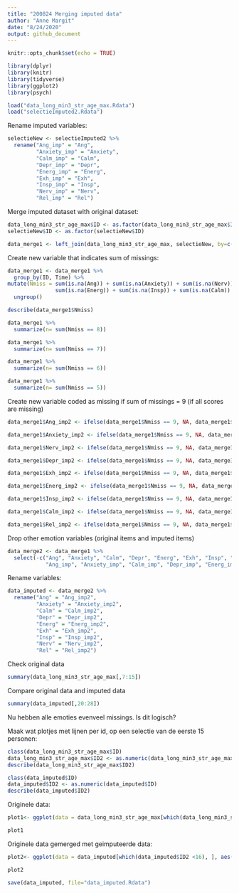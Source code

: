 ```yaml
---
title: "200824 Merging imputed data"
author: "Anne Margit"
date: "8/24/2020"
output: github_document
---
```


```r
knitr::opts_chunk$set(echo = TRUE)
```

```r
library(dplyr)
library(knitr)
library(tidyverse)
library(ggplot2)
library(psych)
```

```r
load("data_long_min3_str_age_max.Rdata")
load("selectieImputed2.Rdata")
```

Rename imputed variables: 
```r
selectieNew <- selectieImputed2 %>%
  rename("Ang_imp" = "Ang",
         "Anxiety_imp" = "Anxiety",
         "Calm_imp" = "Calm",
         "Depr_imp" = "Depr",
         "Energ_imp" = "Energ",
         "Exh_imp" = "Exh",
         "Insp_imp" = "Insp",
         "Nerv_imp" = "Nerv",
         "Rel_imp" = "Rel") 
```

Merge imputed dataset with original dataset:
```r
data_long_min3_str_age_max$ID <- as.factor(data_long_min3_str_age_max$ID)
selectieNew$ID <- as.factor(selectieNew$ID)

data_merge1 <- left_join(data_long_min3_str_age_max, selectieNew, by=c("ID", "Time"))
```

Create new variable that indicates sum of missings:
```r
data_merge1 <- data_merge1 %>%
  group_by(ID, Time) %>%
mutate(Nmiss = sum(is.na(Ang)) + sum(is.na(Anxiety)) + sum(is.na(Nerv)) + sum(is.na(Depr)) + sum(is.na(Exh)) + 
               sum(is.na(Energ)) + sum(is.na(Insp)) + sum(is.na(Calm)) + sum(is.na(Rel))) %>%
  ungroup()
```

```r
describe(data_merge1$Nmiss)

data_merge1 %>%
  summarize(n= sum(Nmiss == 8))

data_merge1 %>%
  summarize(n= sum(Nmiss == 7))

data_merge1 %>%
  summarize(n= sum(Nmiss == 6))

data_merge1 %>%
  summarize(n= sum(Nmiss == 5))
```

Create new variable coded as missing if sum of missings = 9 (if all scores are missing)
```r
data_merge1$Ang_imp2 <- ifelse(data_merge1$Nmiss == 9, NA, data_merge1$Ang_imp)

data_merge1$Anxiety_imp2 <- ifelse(data_merge1$Nmiss == 9, NA, data_merge1$Anxiety_imp)

data_merge1$Nerv_imp2 <- ifelse(data_merge1$Nmiss == 9, NA, data_merge1$Nerv_imp)

data_merge1$Depr_imp2 <- ifelse(data_merge1$Nmiss == 9, NA, data_merge1$Depr_imp)

data_merge1$Exh_imp2 <- ifelse(data_merge1$Nmiss == 9, NA, data_merge1$Exh_imp)

data_merge1$Energ_imp2 <- ifelse(data_merge1$Nmiss == 9, NA, data_merge1$Energ_imp)

data_merge1$Insp_imp2 <- ifelse(data_merge1$Nmiss == 9, NA, data_merge1$Insp_imp)

data_merge1$Calm_imp2 <- ifelse(data_merge1$Nmiss == 9, NA, data_merge1$Calm_imp)

data_merge1$Rel_imp2 <- ifelse(data_merge1$Nmiss == 9, NA, data_merge1$Rel_imp)
```

Drop other emotion variables (original items and imputed items)
```r
data_merge2 <- data_merge1 %>%
  select(-c("Ang", "Anxiety", "Calm", "Depr", "Energ", "Exh", "Insp", "Nerv", "Rel",
            "Ang_imp", "Anxiety_imp", "Calm_imp", "Depr_imp", "Energ_imp", "Exh_imp", "Insp_imp", "Nerv_imp", "Rel_imp"))
```

Rename variables:
```r
data_imputed <- data_merge2 %>%
  rename("Ang" = "Ang_imp2",
         "Anxiety" = "Anxiety_imp2",
         "Calm" = "Calm_imp2",
         "Depr" = "Depr_imp2",
         "Energ" = "Energ_imp2",
         "Exh" = "Exh_imp2",
         "Insp" = "Insp_imp2",
         "Nerv" = "Nerv_imp2",
         "Rel" = "Rel_imp2") 
```

Check original data
```r
summary(data_long_min3_str_age_max[,7:15])
```
Compare original data and imputed data
```r
summary(data_imputed[,20:28])
```

Nu hebben alle emoties evenveel missings. Is dit logisch? 

Maak wat plotjes met lijnen per id, op een selectie van de eerste 15 personen:
```r
class(data_long_min3_str_age_max$ID)
data_long_min3_str_age_max$ID2 <- as.numeric(data_long_min3_str_age_max$ID)
describe(data_long_min3_str_age_max$ID2)
```

```r
class(data_imputed$ID)
data_imputed$ID2 <- as.numeric(data_imputed$ID)
describe(data_imputed$ID2)
```

Originele data:
```r
plot1<- ggplot(data = data_long_min3_str_age_max[which(data_long_min3_str_age_max$ID2 <16), ], aes(x = Time, y = Ang, color=as.factor(ID2))) + geom_line() + geom_point() + facet_wrap(. ~ ID2, nrow=3)

plot1
```

Originele data gemerged met geimputeerde data:
```r
plot2<- ggplot(data = data_imputed[which(data_imputed$ID2 <16), ], aes(x = Time, y = Ang, color=as.factor(ID2))) + geom_line() + geom_point() + facet_wrap(. ~ ID2, nrow=3)

plot2
```

```r
save(data_imputed, file="data_imputed.Rdata")
```


